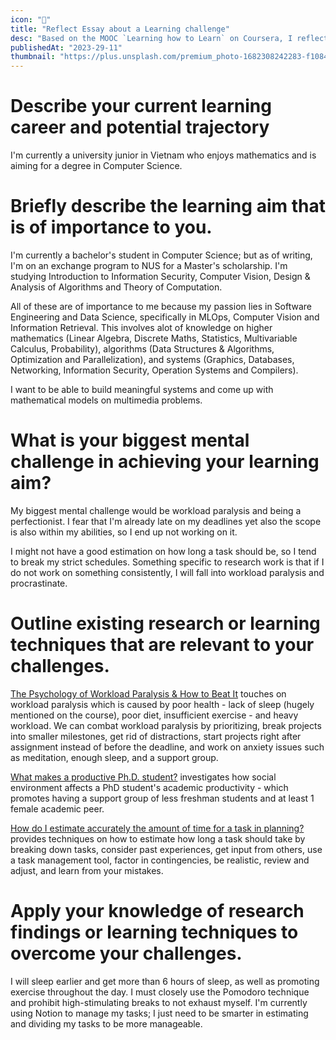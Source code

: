 ```yaml
---
icon: "🔎"
title: "Reflect Essay about a Learning challenge"
desc: "Based on the MOOC `Learning how to Learn` on Coursera, I reflect on my current learning career and potential trajectory, and apply my findings to overcome my learning challenges."
publishedAt: "2023-29-11"
thumbnail: "https://plus.unsplash.com/premium_photo-1682308242283-f1084c2c138e"
---
```


# Describe your current learning career and potential trajectory
I'm currently a university junior in Vietnam who enjoys mathematics and is aiming for a degree in Computer Science.

# Briefly describe the learning aim that is of importance to you.
I'm currently a bachelor's student in Computer Science; but as of writing, I'm on an exchange program to NUS for a Master's scholarship. I'm studying Introduction to Information Security, Computer Vision, Design & Analysis of Algorithms and Theory of Computation. 

All of these are of importance to me because my passion lies in Software Engineering and Data Science, specifically in MLOps, Computer Vision and Information Retrieval. This involves alot of knowledge on higher mathematics (Linear Algebra, Discrete Maths, Statistics, Multivariable Calculus, Probability), algorithms (Data Structures & Algorithms, Optimization and Parallelization), and systems (Graphics, Databases, Networking, Information Security, Operation Systems and Compilers). 

I want to be able to build meaningful systems and come up with mathematical models on multimedia problems.

# What is your biggest mental challenge in achieving your learning aim?
My biggest mental challenge would be workload paralysis and being a perfectionist. I fear that I'm already late on my deadlines yet also the scope is also within my abilities, so I end up not working on it. 

I might not have a good estimation on how long a task should be, so I tend to break my strict schedules. Something specific to research work is that if I do not work on something consistently, I will fall into workload paralysis and procrastinate.

# Outline existing research or learning techniques that are relevant to your challenges.
[The Psychology of Workload Paralysis & How to Beat It](https://www.runn.io/blog/workload-paralysis) touches on workload paralysis which is caused by poor health - lack of sleep (hugely mentioned on the course), poor diet, insufficient exercise - and heavy workload. We can combat workload paralysis by prioritizing, break projects into smaller milestones, get rid of distractions, start projects right after assignment instead of before the deadline, and work on anxiety issues such as meditation, enough sleep, and a support group.

[What makes a productive Ph.D. student?](https://www.sciencedirect.com/science/article/abs/pii/S0048733322000853) investigates how social environment affects a PhD student's academic productivity - which promotes having a support group of less freshman students and at least 1 female academic peer.

[How do I estimate accurately the amount of time for a task in planning?](https://www.quora.com/How-do-I-estimate-accurately-the-amount-of-time-for-a-task-in-planning) provides techniques on how to estimate how long a task should take by breaking down tasks, consider past experiences, get input from others, use a task management tool, factor in contingencies, be realistic, review and adjust, and learn from your mistakes.

# Apply your knowledge of research findings or learning techniques to overcome your challenges.
I will sleep earlier and get more than 6 hours of sleep, as well as promoting exercise throughout the day. I must closely use the Pomodoro technique and prohibit high-stimulating breaks to not exhaust myself. I'm currently using Notion to manage my tasks; I just need to be smarter in estimating and dividing my tasks to be more manageable. 